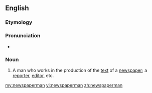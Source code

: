 ==English==

===Etymology===
{{suffix|newspaper|man}}

===Pronunciation===
* {{audio-IPA|en-ca-newspaperman.ogg|/ˈn(j)uzpeɪpəɹˌmæn/}}

===Noun===
{{en-noun|newspapermen}}

# A man who works in the production of the [[text]] of a [[newspaper]]; a [[reporter]], [[editor]], etc.

[[my:newspaperman]]
[[vi:newspaperman]]
[[zh:newspaperman]]